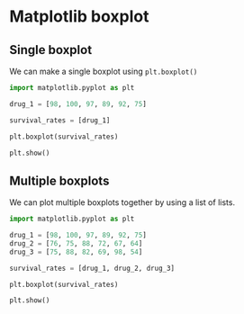 # Matplotlib boxplot

::: {.panel-tabset}

## Single boxplot 

We can make a single boxplot using `plt.boxplot()`

```python
import matplotlib.pyplot as plt

drug_1 = [98, 100, 97, 89, 92, 75]

survival_rates = [drug_1]

plt.boxplot(survival_rates)

plt.show()
```

## Multiple boxplots

We can plot multiple boxplots together by using a list of lists. 

```python
import matplotlib.pyplot as plt

drug_1 = [98, 100, 97, 89, 92, 75]
drug_2 = [76, 75, 88, 72, 67, 64]
drug_3 = [75, 88, 82, 69, 98, 54]

survival_rates = [drug_1, drug_2, drug_3]

plt.boxplot(survival_rates)

plt.show()
```

:::
